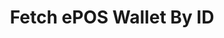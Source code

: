 ---
title: "Fetch ePOS Wallet By ID"
openapi: "GET /rest/finance/epos/transactions/{pan}/{pin}/{eposTerminalId}/{eposPin}"
---